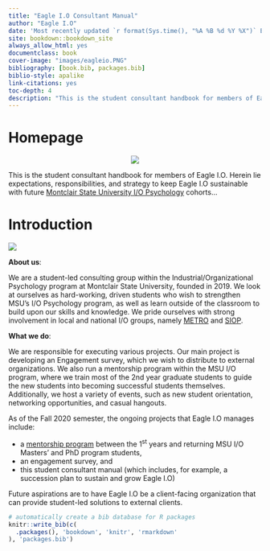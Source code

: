 --- 
title: "Eagle I.O Consultant Manual"
author: "Eagle I.O"
date: 'Most recently updated `r format(Sys.time(), "%A %B %d %Y %X")` Eastern'
site: bookdown::bookdown_site
always_allow_html: yes
documentclass: book
cover-image: "images/eagleio.PNG"
bibliography: [book.bib, packages.bib]
biblio-style: apalike
link-citations: yes
toc-depth: 4
description: "This is the student consultant handbook for members of Eagle I.O. The output format for this example is bookdown::gitbook."
---

# Homepage {-#homepage} 

<center>
![](images/eagleio dot.jpg)
</center> 

This is the student consultant handbook for members of Eagle I.O. Herein lie expectations, responsibilities, and strategy to keep Eagle I.O sustainable with future [Montclair State University I/O Psychology](https://www.montclair.edu/psychology/graduate-programs/industrial-organizational-psychology/) cohorts...


# Introduction

![](images/intro.PNG)

**About us**:

We are a student-led consulting group within the Industrial/Organizational Psychology program at Montclair State University, founded in 2019. We look at ourselves as hard-working, driven students who wish to strengthen MSU's I/O Psychology program, as well as learn outside of the classroom to build upon our skills and knowledge.  We pride ourselves with strong involvement in local and national I/O groups, namely [METRO](https://metroapppsych.com/) and [SIOP](https://siop.org).

**What we do**:

We are responsible for executing various projects. Our main project is developing an Engagement survey, which we wish to distribute to external organizations. We also run a  mentorship program within the MSU I/O program, where we train most of the 2nd year graduate students to guide the new students into becoming successful students themselves. Additionally, we host a variety of events, such as new student orientation,  networking opportunities, and casual hangouts.

As of the Fall 2020 semester, the ongoing projects that Eagle I.O manages include: 

+ a [mentorship program](https://bookdown.org/kulasj/mentoruser/) between the 1^st^ years and returning MSU I/O Masters' and PhD program students, 
+ an engagement survey, and 
+ this student consultant manual (which includes, for example, a succession plan to sustain and grow Eagle I.O)

Future aspirations are to have Eagle I.O be a client-facing organization that can provide student-led solutions to external clients.


```{r include=FALSE}
# automatically create a bib database for R packages
knitr::write_bib(c(
  .packages(), 'bookdown', 'knitr', 'rmarkdown'
), 'packages.bib')
```



